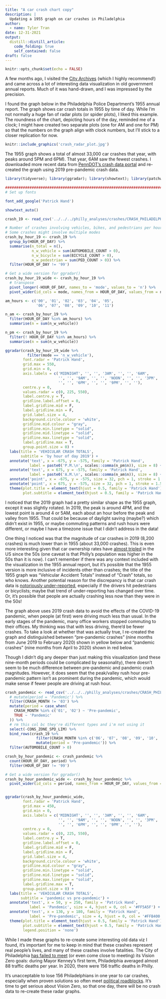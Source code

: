 ```yaml
---
title: "A car crash chart copy"
description: |
  Updating a 1955 graph on car crashes in Philadelphia
author:
  - name: Tyler Tran
date: 12-31-2021
output:
  distill::distill_article:
    code_folding: true
    self_contained: false
draft: false
---
```



```r
knitr::opts_chunk$set(echo = FALSE)
```


A few months ago, I visited the [City Archives](https://www.phila.gov/departments/department-of-records/city-archives/) (which I highly recommend!) and came across a lot of interesting data visualization in old government annual reports. Much of it was hand-drawn, and I was impressed by the precision.

I found the graph below in the Philadelphia Police Department's 1955 annual report. The graph shows car crash totals in 1955 by time of day. While I'm not normally a huge fan of radar plots (or spider plots), I liked this example. The roundness of the chart, depicting hours of the day, reminded me of a clock; I might have created two separate plots (one for AM and one for PM) so that the numbers on the graph align with clock numbers, but I'll stick to a closer replication for now. 

```r
knitr::include_graphics('crash_radar_plot.jpg')
```


The 1955 graph shows a total of almost 33,000 car crashes that year, with peaks around 5PM and 6PM). That year, 6AM saw the fewest crashes. I downloaded more recent data from [PennDOT's crash data portal](https://crashinfo.penndot.gov/PCIT/welcome.html?TYPE=33554433&REALMOID=06-6e7f3fd5-ee48-4b22-8067-774762688650&GUID=&SMAUTHREASON=0&METHOD=GET&SMAGENTNAME=qfDlIxJMXfJ9uPJ2rznv9yavuYmFziqJ43YH2ERRPvbiJL6F2MEFaMBpNPUtJnN4&TARGET=-SM-https%3a%2f%2fcrashinfo%2epenndot%2egov%2f) and re-created the graph using 2019 pre-pandemic crash data.


```r

library(tidyverse); library(ggradar); library(showtext); library(patchwork)

#########################################################################
# Set up fonts

font_add_google('Patrick Hand')

showtext_auto()

crash_19 <- read_csv('../../../philly_analyses/crashes/CRASH_PHILADELPHIA_2019.csv')

# Number of crashes involving vehicles, bikes, and pedestrians per hour
# Some crashes might involve multiple modes
crash_by_hour_19 <- crash_19 %>%
  group_by(HOUR_OF_DAY) %>%
  summarise(n_total = n(),
            n_w_vehicle = sum(AUTOMOBILE_COUNT > 0),
            n_w_bicycle = sum(BICYCLE_COUNT > 0),
            n_w_pedestrian = sum(PED_COUNT > 0)) %>%
  filter(HOUR_OF_DAY != '99')

# Get a wide version for ggradar()
crash_by_hour_19_wide <- crash_by_hour_19 %>%
  # transpose
  pivot_longer(-HOUR_OF_DAY, names_to = 'mode', values_to = 'n') %>%
  pivot_wider(id_cols = mode, names_from = HOUR_OF_DAY, values_from = n)

am_hours <- c('00', '01', '02', '03', '04', '05',
              '06', '07', '08', '09', '10', '11')

n_am <- crash_by_hour_19 %>%
  filter(HOUR_OF_DAY %in% am_hours) %>%
  summarise(n = sum(n_w_vehicle))

n_pm <- crash_by_hour_19 %>%
  filter(! HOUR_OF_DAY %in% am_hours) %>%
  summarise(n = sum(n_w_vehicle))

ggradar(crash_by_hour_19_wide %>%
          filter(mode == 'n_w_vehicle'), 
        font.radar = 'Patrick Hand',
        grid.max = 550,
        grid.min = 0,
        axis.labels = c('MIDNIGHT', '', '', '3AM', '', '', '6AM',
                        '', '', '9AM', '', '', 'NOON', '', '', '3PM',
                        '', '', '6PM', '', '', '9PM', '', ''),
        centre.y = 0,
        values.radar = c(0, 225, 550),
        label.centre.y = T,
        gridline.label.offset = 0,
        label.gridline.mid = F,
        label.gridline.min = F,
        grid.label.size = 4,
        background.circle.colour = 'white',
        gridline.mid.colour = "gray",
        gridline.min.linetype = "solid",
        gridline.mid.linetype = "solid",
        gridline.max.linetype = "solid",
        label.gridline.max = T,
        group.point.size = 0) +
  labs(title = 'VEHICULAR CRASH TOTALS',
       subtitle = 'by hour of day 2019') +
  annotate('text', x = -675, y = -575, family = 'Patrick Hand',
           label = paste0('P.M.\n', scales::comma(n_pm$n)), size = 8) +
  annotate('text', x = 675, y = -575, family = 'Patrick Hand',
           label = paste0('A.M.\n', scales::comma(n_am$n)), size = 8) +
  annotate('point', x = -675, y = -575, size = 32, pch = 1, stroke = 1.5) +
  annotate('point', x = 675, y = -575, size = 32, pch = 1, stroke = 1.5) +
  theme(plot.title = element_text(hjust = 0.5, family = 'Patrick Hand'),
        plot.subtitle = element_text(hjust = 0.5, family = 'Patrick Hand'))
```

I noticed that the 2019 graph had a pretty similar shape as the 1955 graph, except it was slightly rotated. In 2019, the peak is around 4PM, and the lowest point is around 4 or 5AM, each about an hour before the peak and valley from 1955. That could be because of daylight saving (maybe?) which didn't exist in 1955, or maybe commuting patterns and rush hours were different, or maybe I have a timezone issue that I didn't address in the data!

One thing I noticed was that the magnitude of car crashes in 2019 (8,200 crashes) is much lower than in 1955 (about 33,000 crashes). This is even more interesting given that car ownership rates have [almost tripled](https://www.energy.gov/eere/vehicles/fact-841-october-6-2014-vehicles-thousand-people-us-vs-other-world-regions) in the US since the 50s (one caveat is that Philly's population was higher in the 50s than it is now). I can't remember if there was any context included with the visualization in the 1955 annual report, but it's possible that the 1955 version is more inclusive of incidents other than crashes; the title of the 1955 graph was "Vehicular Accident Totals" instead of "Crash" totals, so who knows. Another potential reason for the discrepancy is that car crash data is [notoriously under-reported](https://www.bloomberg.com/news/articles/2021-07-15/how-many-traffic-crashes-are-going-unreported), especially if the drivers hit pedestrians or bicyclists; maybe that trend of under-reporting has changed over time. Or, it's possible that people are actually crashing less now than they were in the 50s!

The graph above uses 2019 crash data to avoid the effects of the COVID-19 pandemic, when people (at first) were driving much less than usual. In the early stages of the pandemic, many office workers stopped commuting to their offices. My thinking was that with less driving, there'd be fewer crashes. To take a look at whether that was actually true, I re-created the graph and distinguished between "pre-pandemic crashes" (nine months from June 2019 to February 2020) shown in yellow below and "pandemic crashes" (nine months from April to 2020) shown in red below. 

Though I didn't dig any deeper than just making this visualization (and these nine-month periods could be complicated by seasonality), there doesn't seem to be much difference between pre-pandemic and pandemic crash magnitudes. However, it does seem that the peak/valley rush hour pre-pandemic pattern isn't as prominent during the pandemic, which would make sense if fewer people are driving at rush hour.


```r

crash_pandemic <- read_csv('../../../philly_analyses/crashes/CRASH_PHILADELPHIA_2020.csv') %>%
  # mutate(period = 'Pandemic') %>%
  filter(CRASH_MONTH != '03') %>%
  mutate(period = case_when(
    CRASH_MONTH %in% c('01', '02') ~ 'Pre-pandemic',
    TRUE ~ 'Pandemic'
  )) %>%
  # rm this col bc they're different types and i'm not using it
  select(-CONS_ZONE_SPD_LIM) %>%
  bind_rows(crash_19 %>%
              filter(CRASH_MONTH %in% c('06', '07', '08', '09', '10', '11', '12')) %>%
              mutate(period = 'Pre-pandemic')) %>%
  filter(AUTOMOBILE_COUNT > 0)

crash_by_hour_pandemic <- crash_pandemic %>%
  count(HOUR_OF_DAY, period) %>%
  filter(HOUR_OF_DAY != '99')

# Get a wide version for ggradar()
crash_by_hour_pandemic_wide <- crash_by_hour_pandemic %>%
  pivot_wider(id_cols = period, names_from = HOUR_OF_DAY, values_from = n)


ggradar(crash_by_hour_pandemic_wide, 
        font.radar = 'Patrick Hand',
        grid.max = 450,
        grid.min = 0,
        axis.labels = c('MIDNIGHT', '', '', '3AM', '', '', '6AM',
                        '', '', '9AM', '', '', 'NOON', '', '', '3PM',
                        '', '', '6PM', '', '', '9PM', '', ''),
        centre.y = 0,
        values.radar = c(0, 225, 550),
        label.centre.y = T,
        gridline.label.offset = 0,
        label.gridline.mid = F,
        label.gridline.min = F,
        grid.label.size = 4,
        background.circle.colour = 'white',
        gridline.mid.colour = "gray",
        gridline.min.linetype = "solid",
        gridline.mid.linetype = "solid",
        gridline.max.linetype = "solid",
        label.gridline.max = T,
        group.point.size = 0) +
  labs(title = 'VEHICULAR CRASH TOTALS',
       subtitle = 'pandemic vs pre-pandemic') +
  annotate('text', x = 50, y = 250, family = 'Patrick Hand',
           label = 'Pandemic', size = 4, hjust = 0, col = '#FF5A5F') +
  annotate('text', x = 130, y = 180, family = 'Patrick Hand',
           label = 'Pre-pandemic', size = 4, hjust = 0, col = '#FFB400') +
  theme(plot.title = element_text(hjust = 0.5, family = 'Patrick Hand'),
        plot.subtitle = element_text(hjust = 0.5, family = 'Patrick Hand'),
        legend.position = 'none')
```


While I made these graphs to re-create some interesting old data viz I found, it's important for me to keep in mind that these crashes represent real people's lives, and many of these crashes involve fatalities. The City of Philadelphia [has failed to meet](http://visionzerophl.com/uploads/attachments/ckuevrzxf0e4lued6k9c50dau-visionzero2021report-compressed.pdf) (or even come close to meeting) its Vision Zero goals: during Mayor Kenney's first term, Philadelphia averaged almost 88 traffic deaths per year. In 2020, there were 156 traffic deaths in Philly.

It's unacceptable to lose 156 Philadelphians in one year to car crashes, especially when proven solutions so often meet [political roadblocks](https://www.inquirer.com/opinion/commentary/vision-zero-traffic-deaths-philadelphia-20211103.html). It's time to get serious about Vision Zero, so that one day, there will be no crash data to re-create these radar graphs.

